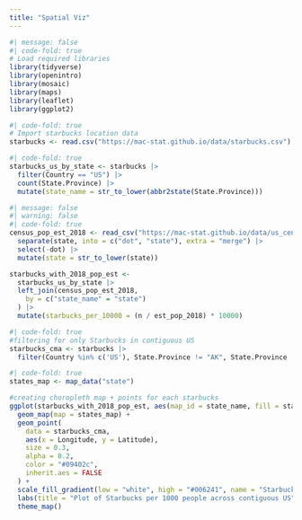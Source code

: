 ```yaml
---
title: "Spatial Viz"
---
```


```r
#| message: false
#| code-fold: true
# Load required libraries
library(tidyverse)
library(openintro)
library(mosaic)
library(maps)
library(leaflet)
library(ggplot2)
```

```r
#| code-fold: true
# Import starbucks location data
starbucks <- read.csv("https://mac-stat.github.io/data/starbucks.csv")
```

```r
#| code-fold: true
starbucks_us_by_state <- starbucks |>
  filter(Country == "US") |>
  count(State.Province) |>
  mutate(state_name = str_to_lower(abbr2state(State.Province)))
```

```r
#| message: false
#| warning: false
#| code-fold: true
census_pop_est_2018 <- read_csv("https://mac-stat.github.io/data/us_census_2018_state_pop_est.csv") |>
  separate(state, into = c("dot", "state"), extra = "merge") |>
  select(-dot) |>
  mutate(state = str_to_lower(state))

starbucks_with_2018_pop_est <-
  starbucks_us_by_state |>
  left_join(census_pop_est_2018,
    by = c("state_name" = "state")
  ) |>
  mutate(starbucks_per_10000 = (n / est_pop_2018) * 10000)
```

```r
#| code-fold: true
#filtering for only Starbucks in contiguous US
starbucks_cma <- starbucks |> 
  filter(Country %in% c('US'), State.Province != "AK", State.Province != "HI")
```

```r
#| code-fold: true
states_map <- map_data("state")

#creating choropleth map + points for each starbucks
ggplot(starbucks_with_2018_pop_est, aes(map_id = state_name, fill = starbucks_per_10000)) +
  geom_map(map = states_map) +
  geom_point(
    data = starbucks_cma,
    aes(x = Longitude, y = Latitude),
    size = 0.3,
    alpha = 0.2,
    color = "#09402c",
    inherit.aes = FALSE
  ) +
  scale_fill_gradient(low = "white", high = "#006241", name = "Starbucks per 1000") +
  labs(title = "Plot of Starbucks per 1000 people across contiguous US") +
  theme_map()

```
